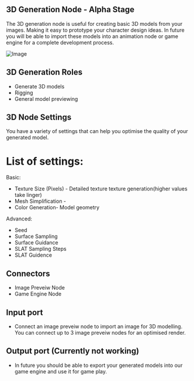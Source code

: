 ## 3D Generation Node - Alpha Stage

The 3D generation node is useful for creating basic 3D models from your images. Making it easy to prototype your character design ideas. In future you will be able to import these models into an animation node or game engine for a complete development process.

![Image](https://res.cloudinary.com/dvu6ueq2b/image/upload/v1755763607/Docs%20images/3dgen_ahkpl4.png)

## 3D Generation Roles

- Generate 3D models
- Rigging
- General model previewing

## 3D Node Settings

You have a variety of settings that can help you optimise the quality of your generated model.

# List of settings:

Basic:

- Texture Size (Pixels) - Detailed texture texture generation(higher values take linger)
- Mesh Simplification - 
- Color Generation- Model geometry

Advanced:

- Seed
- Surface Sampling
- Surface Guidance
- SLAT Sampling Steps
- SLAT Guidence

## Connectors

- Image Preveiw Node
- Game Engine Node

## Input port

- Connect an image preveiw node to import an image for 3D modelling. You can connect up to 3 image preveiw nodes for an optimised render.

## Output port (Currently not working)

- In future you should be able to export your generated models into our game engine and use it for game play. 

